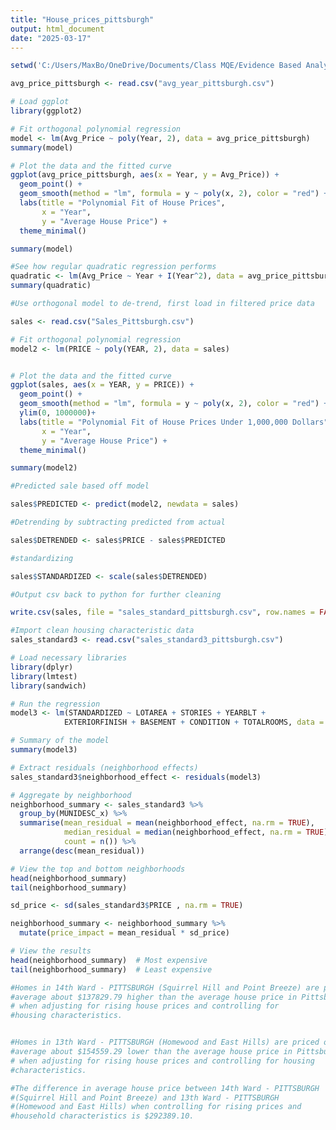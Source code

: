 ---
title: "House_prices_pittsburgh"
output: html_document
date: "2025-03-17"
---
```{r}
setwd('C:/Users/MaxBo/OneDrive/Documents/Class MQE/Evidence Based Analysis/House Prices')
```

```{r}
avg_price_pittsburgh <- read.csv("avg_year_pittsburgh.csv")
```

```{r}
# Load ggplot
library(ggplot2)

# Fit orthogonal polynomial regression
model <- lm(Avg_Price ~ poly(Year, 2), data = avg_price_pittsburgh)
summary(model)

# Plot the data and the fitted curve
ggplot(avg_price_pittsburgh, aes(x = Year, y = Avg_Price)) +
  geom_point() +
  geom_smooth(method = "lm", formula = y ~ poly(x, 2), color = "red") + 
  labs(title = "Polynomial Fit of House Prices",
       x = "Year",
       y = "Average House Price") +
  theme_minimal()


```


```{r}
summary(model)
```


```{r}
#See how regular quadratic regression performs
quadratic <- lm(Avg_Price ~ Year + I(Year^2), data = avg_price_pittsburgh)
summary(quadratic)
```

```{r}
#Use orthogonal model to de-trend, first load in filtered price data

sales <- read.csv("Sales_Pittsburgh.csv")
```

```{r}
# Fit orthogonal polynomial regression
model2 <- lm(PRICE ~ poly(YEAR, 2), data = sales)


# Plot the data and the fitted curve
ggplot(sales, aes(x = YEAR, y = PRICE)) +
  geom_point() +
  geom_smooth(method = "lm", formula = y ~ poly(x, 2), color = "red") +
  ylim(0, 1000000)+
  labs(title = "Polynomial Fit of House Prices Under 1,000,000 Dollars",
       x = "Year",
       y = "Average House Price") +
  theme_minimal()

```
```{r}
summary(model2)
```


```{r}
#Predicted sale based off model

sales$PREDICTED <- predict(model2, newdata = sales)
```

```{r}
#Detrending by subtracting predicted from actual

sales$DETRENDED <- sales$PRICE - sales$PREDICTED
```

```{r}
#standardizing

sales$STANDARDIZED <- scale(sales$DETRENDED)
```

```{r}
#Output csv back to python for further cleaning

write.csv(sales, file = "sales_standard_pittsburgh.csv", row.names = FALSE)
```

```{r}
#Import clean housing characteristic data
sales_standard3 <- read.csv("sales_standard3_pittsburgh.csv")
```

```{r}
# Load necessary libraries
library(dplyr)
library(lmtest)
library(sandwich)

```

```{r}
# Run the regression
model3 <- lm(STANDARDIZED ~ LOTAREA + STORIES + YEARBLT + 
            EXTERIORFINISH + BASEMENT + CONDITION + TOTALROOMS, data = sales_standard3)

# Summary of the model
summary(model3)

```



```{r}
# Extract residuals (neighborhood effects)
sales_standard3$neighborhood_effect <- residuals(model3)

```

```{r}
# Aggregate by neighborhood
neighborhood_summary <- sales_standard3 %>%
  group_by(MUNIDESC_x) %>%
  summarise(mean_residual = mean(neighborhood_effect, na.rm = TRUE),
            median_residual = median(neighborhood_effect, na.rm = TRUE),
            count = n()) %>%
  arrange(desc(mean_residual))


```

```{r}
# View the top and bottom neighborhoods
head(neighborhood_summary)  
tail(neighborhood_summary)  
```


```{r}
sd_price <- sd(sales_standard3$PRICE , na.rm = TRUE)
```

```{r}
neighborhood_summary <- neighborhood_summary %>%
  mutate(price_impact = mean_residual * sd_price)

# View the results
head(neighborhood_summary)  # Most expensive
tail(neighborhood_summary)  # Least expensive
```

```{r}
#Homes in 14th Ward - PITTSBURGH (Squirrel Hill and Point Breeze) are priced on 
#average about $137829.79 higher than the average house price in Pittsburgh
# when adjusting for rising house prices and controlling for 
#housing characteristics.


#Homes in 13th Ward - PITTSBURGH (Homewood and East Hills) are priced on
#average about $154559.29 lower than the average house price in Pittsburgh 
# when adjusting for rising house prices and controlling for housing 
#characteristics.

#The difference in average house price between 14th Ward - PITTSBURGH
#(Squirrel Hill and Point Breeze) and 13th Ward - PITTSBURGH 
#(Homewood and East Hills) when controlling for rising prices and
#household characteristics is $292389.10. 
```

